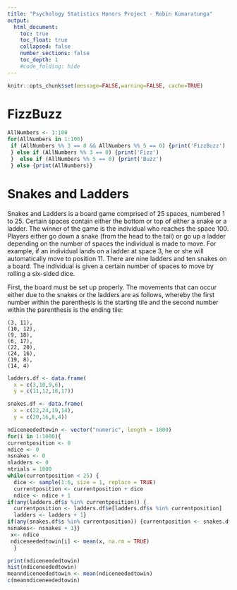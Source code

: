 ```yaml
---
title: "Psychology Statistics Honors Project - Robin Kumaratunga"
output:
  html_document:
    toc: true
    toc_float: true
    collapsed: false
    number_sections: false
    toc_depth: 1
    #code_folding: hide
---
```


```r
knitr::opts_chunk$set(message=FALSE,warning=FALSE, cache=TRUE)
```

# **FizzBuzz**

```r
AllNumbers <- 1:100
for(AllNumbers in 1:100)
 if (AllNumbers %% 3 == 0 && AllNumbers %% 5 == 0) {print('FizzBuzz')
 } else if (AllNumbers %% 3 == 0) {print('Fizz')
 }  else if (AllNumbers %% 5 == 0) {print('Buzz')
 } else {print(AllNumbers)}
```

# **Snakes and Ladders**

Snakes and Ladders is a board game comprised of 25 spaces, numbered 1 to 25. Certain spaces contain either the bottom or top of either a snake or a ladder. The winner of the game is the individual who reaches the space 100. Players either go down a snake (from the head to the tail) or go up a ladder depending on the number of spaces the individual is made to move. For example, if an individual lands on a ladder at space 3, he or she will automatically move to position 11. There are nine ladders and ten snakes on a board. The individual is given a certain number of spaces to move by rolling a six-sided dice. 

First, the board must be set up properly. The movements that can occur either due to the snakes or the ladders are as follows, whereby the first number within the parenthesis is the starting tile and the second number within the parenthesis is the ending tile:

    (3, 11),
    (10, 12),
    (9, 18),
    (6, 17),
    (22, 20),
    (24, 16),
    (19, 8),
    (14, 4)
    
```r
ladders.df <- data.frame(
  x = c(3,10,9,6), 
  y = c(11,12,18,17))

snakes.df <- data.frame(
  x = c(22,24,19,14), 
  y = c(20,16,8,4))

ndiceneededtowin <- vector("numeric", length = 1000)
for(i in 1:1000){
currentposition <- 0
ndice <- 0
nsnakes <- 0
nladders <- 0
ntrials = 1000
while(currentposition < 25) {
  dice <- sample(1:6, size = 1, replace = TRUE)
  currentposition <- currentposition + dice
  ndice <- ndice + 1
if(any(ladders.df$s %in% currentposition)) {
  currentposition <- ladders.df$e[ladders.df$s %in% currentposition]
  ladders <- ladders + 1}
if(any(snakes.df$s %in% currentposition)) {currentposition <- snakes.df$e[snakes.df$s %in% currentposition] 
nsnakes<- nsnakes + 1}}
 x<- ndice
 ndiceneededtowin[i] <- mean(x, na.rm = TRUE)
  }

print(ndiceneededtowin)
hist(ndiceneededtowin)
meanndiceneededtowin <- mean(ndiceneededtowin)
c(meanndiceneededtowin)
```
